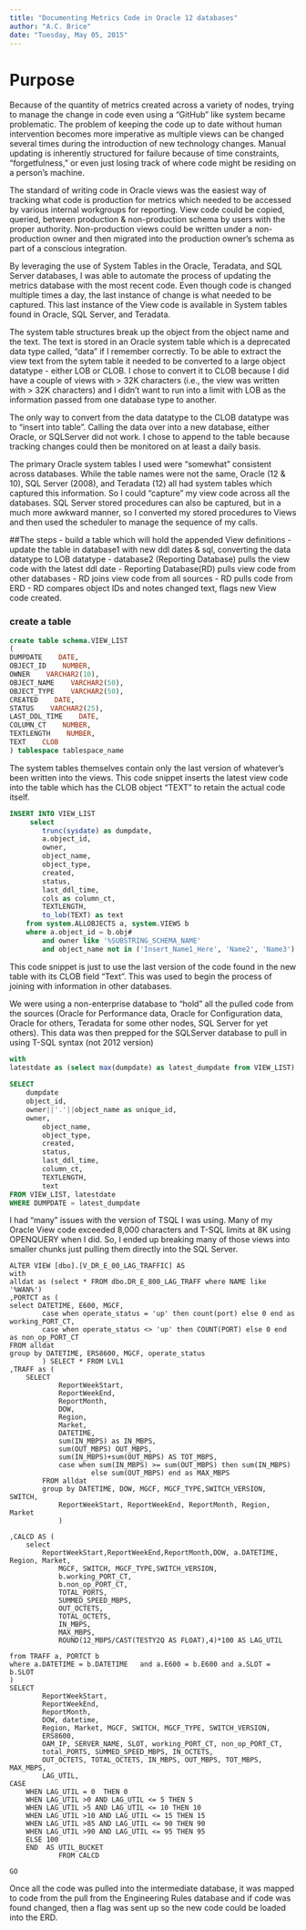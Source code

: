 ```yaml
---
title: "Documenting Metrics Code in Oracle 12 databases"
author: "A.C. Brice"
date: "Tuesday, May 05, 2015"
---
```

#  Purpose
Because of the quantity of metrics created across a variety of nodes, trying to manage the change in code even using a "GitHub" like system became problematic.  The problem of keeping the code up to date without human intervention becomes more imperative as multiple views can be changed several times during the introduction of new technology changes.  Manual updating is inherently structured for failure because of time constraints, "forgetfulness," or even just losing track of where code might be residing on a person's machine.

The standard of writing code in Oracle views was the easiest way of tracking what code is production for metrics which needed to be accessed by various internal workgroups for reporting.  View code could be copied, queried, between production & non-production schema by users with the proper authority.  Non-production views could be written under a non-production owner and then migrated into the production owner's schema as part of a conscious integration.

By leveraging the use of System Tables in the Oracle, Teradata, and SQL Server databases, I was able to automate the process of updating the metrics database with the most recent code.  Even though code is changed multiple times a day, the last instance of change is what needed to be captured.  This last instance of the View code is available in System tables found in Oracle, SQL Server, and Teradata.  

The system table structures break up the object from the object name and the text.  The text is stored in an Oracle system table which is a deprecated data type called, "data" if I remember correctly.  To be able to extract the view text from the sytem table it needed to be converted to a large object datatype - either LOB or CLOB.  I chose to convert it to CLOB because I did have a couple of views with > 32K characters (i.e., the view was written with > 32K characters) and I didn't want to run into a limit with LOB as the information passed from one database type to another.  

The only way to convert from the data datatype to the CLOB datatype was to "insert into table".  Calling the data over into a new database, either Oracle, or SQLServer did not work.  I chose to append to the table because tracking changes could then be monitored on at least a daily basis.

The primary Oracle system tables I used were "somewhat" consistent across databases.  While the table names were not the same, Oracle (12 & 10), SQL Server (2008), and Teradata (12) all had system tables which captured this information.  So I could "capture" my view code across all the databases.  SQL Server stored procedures can also be captured, but in a much more awkward manner, so I converted my stored procedures to Views and then used the scheduler to manage the sequence of my calls.


##The steps
- build a table which will hold the appended View definitions
- update the table in database1 with new ddl dates & sql, converting the data datatype to LOB datatype
- database2 (Reporting Database) pulls the view code with the latest ddl date
- Reporting Database(RD) pulls view code from other databases
- RD joins view code from all sources 
- RD pulls code from ERD
- RD compares object IDs and notes changed text, flags new View code created.


### create a table
```sql
create table schema.VIEW_LIST
(
DUMPDATE    DATE,
OBJECT_ID    NUMBER,
OWNER    VARCHAR2(10),
OBJECT_NAME    VARCHAR2(50),
OBJECT_TYPE    VARCHAR2(50),
CREATED    DATE,
STATUS    VARCHAR2(25),
LAST_DDL_TIME    DATE,
COLUMN_CT    NUMBER,
TEXTLENGTH    NUMBER,
TEXT    CLOB
) tablespace tablespace_name
```
The system tables themselves contain only the last version of whatever's been written into the views.  This code snippet inserts the latest view code into the table which has the CLOB object "TEXT" to retain the actual code itself.
```sql
INSERT INTO VIEW_LIST
     select
        trunc(sysdate) as dumpdate,
        a.object_id,
        owner,
        object_name,
        object_type,
        created,
        status,
        last_ddl_time,
        cols as column_ct,
        TEXTLENGTH, 
        to_lob(TEXT) as text
    from system.ALLOBJECTS a, system.VIEWS b
    where a.object_id = b.obj#
        and owner like '%SUBSTRING_SCHEMA_NAME'
        and object_name not in ('Insert_Name1_Here', 'Name2', 'Name3')
```
This code snippet is just to use the last version of the code found in the new table with its CLOB field "Text".  This was used to begin the process of joining with information in other databases.  

We were using a non-enterprise database to "hold" all the pulled code from the sources (Oracle for Performance data, Oracle for Configuration data, Oracle for others, Teradata for some other nodes, SQL Server for yet others).  This data was then prepped for the SQLServer database to pull in using T-SQL syntax (not 2012 version)

```sql
with
latestdate as (select max(dumpdate) as latest_dumpdate from VIEW_LIST)
       
SELECT 
    dumpdate
    object_id,
    owner||'.'||object_name as unique_id,
    owner,
        object_name,
        object_type,
        created,
        status,
        last_ddl_time,
        column_ct,
        TEXTLENGTH, 
        text
FROM VIEW_LIST, latestdate
WHERE DUMPDATE = latest_dumpdate
```
I had "many" issues with the version of TSQL I was using.  Many of my Oracle View code exceeded 8,000 characters and T-SQL limits at 8K using OPENQUERY when I did.  So, I ended up breaking many of those views into smaller chunks just pulling them directly into the SQL Server.  

```tsql
ALTER VIEW [dbo].[V_DR_E_00_LAG_TRAFFIC] AS
with 
alldat as (select * FROM dbo.DR_E_800_LAG_TRAFF where NAME like '%WAN%')
,PORTCT as (
select DATETIME, E600, MGCF,
		case when operate_status = 'up' then count(port) else 0 end as working_PORT_CT,
		case when operate_status <> 'up' then COUNT(PORT) else 0 end as non_op_PORT_CT
FROM alldat
group by DATETIME, ERS8600, MGCF, operate_status
		) SELECT * FROM LVL1
,TRAFF as (
    SELECT  
			ReportWeekStart,
			ReportWeekEnd,
			ReportMonth,
			DOW, 
			Region, 
			Market,
			DATETIME, 
			sum(IN_MBPS) as IN_MBPS,
			sum(OUT_MBPS) OUT_MBPS,
			sum(IN_MBPS)+sum(OUT_MBPS) AS TOT_MBPS,
			case when sum(IN_MBPS) >= sum(OUT_MBPS) then sum(IN_MBPS)
					else sum(OUT_MBPS) end as MAX_MBPS
		FROM alldat 
		group by DATETIME, DOW, MGCF, MGCF_TYPE,SWITCH_VERSION, SWITCH,
			ReportWeekStart, ReportWeekEnd, ReportMonth, Region, Market
			)
			
,CALCD AS (
	select 
		ReportWeekStart,ReportWeekEnd,ReportMonth,DOW, a.DATETIME, Region, Market, 
			MGCF, SWITCH, MGCF_TYPE,SWITCH_VERSION,
			b.working_PORT_CT,
			b.non_op_PORT_CT,
			TOTAL_PORTS,
			SUMMED_SPEED_MBPS, 
			OUT_OCTETS,
			TOTAL_OCTETS,
			IN_MBPS,
			MAX_MBPS,
			ROUND(12_MBPS/CAST(TESTY2Q AS FLOAT),4)*100 AS LAG_UTIL

from TRAFF a, PORTCT b
where a.DATETIME = b.DATETIME	and a.E600 = b.E600 and	a.SLOT = b.SLOT	
)
SELECT 				
		ReportWeekStart, 
		ReportWeekEnd, 
		ReportMonth, 
		DOW, datetime,
		Region, Market, MGCF, SWITCH, MGCF_TYPE, SWITCH_VERSION, 
		ERS8600, 
		OAM_IP, SERVER_NAME, SLOT, working_PORT_CT, non_op_PORT_CT, 
		total_PORTS, SUMMED_SPEED_MBPS, IN_OCTETS,
		OUT_OCTETS, TOTAL_OCTETS, IN_MBPS, OUT_MBPS, TOT_MBPS, MAX_MBPS,
		LAG_UTIL,
CASE
	WHEN LAG_UTIL = 0  THEN 0 
	WHEN LAG_UTIL >0 AND LAG_UTIL <= 5 THEN 5   
	WHEN LAG_UTIL >5 AND LAG_UTIL <= 10 THEN 10 
	WHEN LAG_UTIL >10 AND LAG_UTIL <= 15 THEN 15 
	WHEN LAG_UTIL >85 AND LAG_UTIL <= 90 THEN 90 
	WHEN LAG_UTIL >90 AND LAG_UTIL <= 95 THEN 95
	ELSE 100
	END  AS UTIL_BUCKET	
			FROM CALCD

GO
```
Once all the code was pulled into the intermediate database, it was mapped to code from the pull from the Engineering Rules database and if code was found changed, then a flag was sent up so the new code could be loaded into the ERD.

